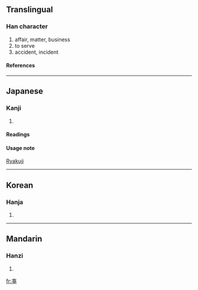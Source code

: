 {{see|事}}<!-- may be replaced by zh-forms -->

==Translingual==
===Han character===
{{Han char|rad=亅|as=06|sn=7|four=|canj=十火中弓 (JFLN)}}
# affair, matter, business
# to serve
# accident, incident
====References====
{{Han ref|kx=0085.221|hdz=10021.111|uh=4E8A|ud=20106}}
----

==Japanese==
===Kanji===
{{ja-kanji|grade=|rs=亅06}}
# {{defn|Japanese}}
====Readings====
{{ja-readings|on=[[じ]] (ji), [[ず]] (zu), [[し]] (shi)|kun=[[こと]] (koto), [[つかう]] (tsukau), [[こととする]] (kototosuru)}}

====Usage note====
[[Wikipedia:Ryakuji|Ryakuji]]
----
==Korean==
===Hanja===
{{ko-hanja|hangeul=사|rv=sa|mr=sa}}
# {{defn|Korean}}
----
==Mandarin==
===Hanzi===
{{cmn-hanzi|pin=shì (shi4), xū (xu1)|wg=shih<sup>4</sup>, hsü<sup>1</sup>|y=}}
# {{defn|Mandarin}}

[[fr:亊]]